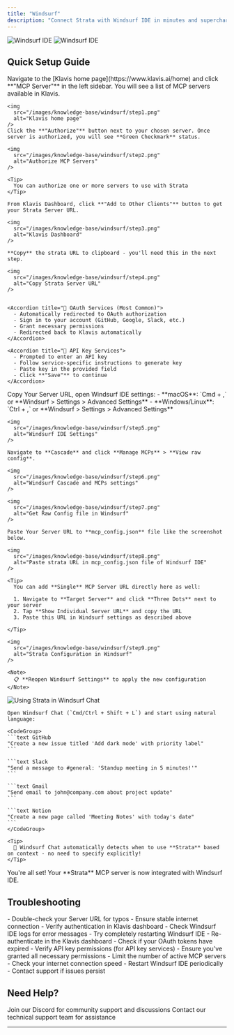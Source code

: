 ```yaml
---
title: "Windsurf"
description: "Connect Strata with Windsurf IDE in minutes and supercharge your AI coding experience"
---
```

<img
  className="block dark:hidden"
  src="/images/knowledge-base/windsurf/windsurf.png"
  alt="Windsurf IDE"
/>
<img
  className="hidden dark:block"
  src="/images/knowledge-base/windsurf/windsurf.png"
  alt="Windsurf IDE"
/>

## Quick Setup Guide

<Steps>
  <Step title="Authorize MCP Servers to Use with Strata">
    Navigate to the [Klavis home page](https://www.klavis.ai/home) and click **"MCP Server"** in the left sidebar. You will see a list of MCP servers available in Klavis.

    <img
      src="/images/knowledge-base/windsurf/step1.png"
      alt="Klavis home page"
    />    
    Click the **"Authorize"** button next to your chosen server. Once server is authorized, you will see **Green Checkmark** status.

    <img
      src="/images/knowledge-base/windsurf/step2.png"
      alt="Authorize MCP Servers"
    />

    <Tip>
      You can authorize one or more servers to use with Strata
    </Tip>

  </Step>

  <Step title="Get Strata Server URL">

    From Klavis Dashboard, click **"Add to Other Clients"** button to get your Strata Server URL.
  
    <img
      src="/images/knowledge-base/windsurf/step3.png"
      alt="Klavis Dashboard"
    />

    **Copy** the strata URL to clipboard - you'll need this in the next step.

    <img
      src="/images/knowledge-base/windsurf/step4.png"
      alt="Copy Strata Server URL"
    />


    <Accordion title="🔐 OAuth Services (Most Common)">
      - Automatically redirected to OAuth authorization
      - Sign in to your account (GitHub, Google, Slack, etc.)
      - Grant necessary permissions
      - Redirected back to Klavis automatically
    </Accordion>
    
    <Accordion title="🔑 API Key Services">
      - Prompted to enter an API key
      - Follow service-specific instructions to generate key
      - Paste key in the provided field
      - Click **"Save"** to continue
    </Accordion>
  </Step>



  <Step title="Configure Windsurf">
    Copy Your Server URL, open Windsurf IDE settings:
    - **macOS**: `Cmd + ,` or **Windsurf > Settings > Advanced Settings**
    - **Windows/Linux**: `Ctrl + ,` or **Windsurf > Settings > Advanced Settings**

    <img
      src="/images/knowledge-base/windsurf/step5.png"
      alt="Windsurf IDE Settings"
    />

    Navigate to **Cascade** and click **Manage MCPs** > **View raw config**.

    <img
      src="/images/knowledge-base/windsurf/step6.png"
      alt="Windsurf Cascade and MCPs settings"
    />

    <img
      src="/images/knowledge-base/windsurf/step7.png"
      alt="Get Raw Config file in Windsurf"
    />
    
    Paste Your Server URL to **mcp_config.json** file like the screenshot below.

    <img
      src="/images/knowledge-base/windsurf/step8.png"
      alt="Paste strata URL in mcp_config.json file of Windsurf IDE"
    />

    <Tip>
      You can add **Single** MCP Server URL directly here as well:

      1. Navigate to **Target Server** and click **Three Dots** next to your server
      2. Tap **Show Individual Server URL** and copy the URL
      3. Paste this URL in Windsurf settings as described above

    </Tip>

    
  </Step>

  <Step title="Verify Tools Loading">
     
    <img
      src="/images/knowledge-base/windsurf/step9.png"
      alt="Strata Configuration in Windsurf"
    />
    
    <Note>
      📋 **Reopen Windsurf Settings** to apply the new configuration
    </Note>
    
  </Step>

  <Step title="Start Using in Windsurf Chat">
    <img
      src="/images/knowledge-base/windsurf/step10.jpg"
      alt="Using Strata in Windsurf Chat"
    />
    
    Open Windsurf Chat (`Cmd/Ctrl + Shift + L`) and start using natural language:
    
    <CodeGroup>
    ```text GitHub
    "Create a new issue titled 'Add dark mode' with priority label"
    ```
    
    ```text Slack
    "Send a message to #general: 'Standup meeting in 5 minutes!'"
    ```
    
    ```text Gmail
    "Send email to john@company.com about project update"
    ```
    
    ```text Notion
    "Create a new page called 'Meeting Notes' with today's date"
    ```
    </CodeGroup>
    
    <Tip>
      🎯 Windsurf Chat automatically detects when to use **Strata** based on context - no need to specify explicitly!
    </Tip>
  </Step>

  <Step title="Happy Building! 🎉">
    You're all set! Your **Strata** MCP server is now integrated with Windsurf IDE.
  </Step>
</Steps>

## Troubleshooting

<AccordionGroup>
  <Accordion title="🔧 Tools Not Appearing">
    - Double-check your Server URL for typos
    - Ensure stable internet connection
    - Verify authentication in Klavis dashboard
    - Check Windsurf IDE logs for error messages
    - Try completely restarting Windsurf IDE
  </Accordion>
  
  <Accordion title="🔐 Authentication Issues">
    - Re-authenticate in the Klavis dashboard
    - Check if your OAuth tokens have expired
    - Verify API key permissions (for API key services)
    - Ensure you've granted all necessary permissions
  </Accordion>
  
  <Accordion title="⚡ Performance Issues">
    - Limit the number of active MCP servers
    - Check your internet connection speed
    - Restart Windsurf IDE periodically
    - Contact support if issues persist
  </Accordion>
</AccordionGroup>

## Need Help?

<CardGroup cols={2}>
  <Card title="Community" icon="discord">
    Join our Discord for community support and discussions
  </Card>
  <Card title="Support" icon="headphones">
    Contact our technical support team for assistance
  </Card>
</CardGroup>

---